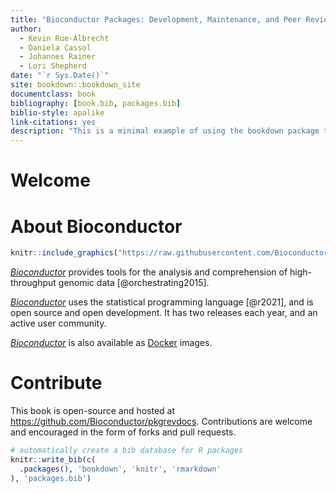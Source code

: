 ```yaml
--- 
title: "Bioconductor Packages: Development, Maintenance, and Peer Review"
author:
  - Kevin Rue-Albrecht
  - Daniela Cassol
  - Johannes Rainer
  - Lori Shepherd
date: "`r Sys.Date()`"
site: bookdown::bookdown_site
documentclass: book
bibliography: [book.bib, packages.bib]
biblio-style: apalike
link-citations: yes
description: "This is a minimal example of using the bookdown package to write a book. The output format for this example is bookdown::gitbook."
---
```


# Welcome {-}

# About Bioconductor {.unnumbered #about-bioconductor}

```r
knitr::include_graphics("https://raw.githubusercontent.com/Bioconductor/BiocStickers/master/Bioconductor/Bioconductor.png")
```

[_Bioconductor_](https://bioconductor.org/) provides tools for the analysis and comprehension of high-throughput genomic data [@orchestrating2015].

[_Bioconductor_](https://bioconductor.org/) uses the <i class="fab fa-r-project"></i> statistical programming language [@r2021], and is open source and open development. It has two releases each year, and an active user community.

[_Bioconductor_](https://bioconductor.org/) is also available as [Docker](https://bioconductor.org/help/docker/) images.

# Contribute

This book is open-source and hosted at <https://github.com/Bioconductor/pkgrevdocs>.
Contributions are welcome and encouraged in the form of forks and pull requests.

```r
# automatically create a bib database for R packages
knitr::write_bib(c(
  .packages(), 'bookdown', 'knitr', 'rmarkdown'
), 'packages.bib')
```
